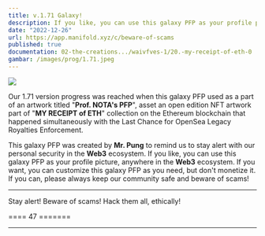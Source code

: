 ```yaml
---
title: v.1.71 Galaxy!
description: If you like, you can use this galaxy PFP as your profile picture, anywhere in the Web3 ecosystem. If you want, you can customize this galaxy PFP as you need, but don't monetize it.
date: "2022-12-26"
url: https://app.manifold.xyz/c/beware-of-scams
published: true
documentation: 02-the-creations.../waivfves-1/20.-my-receipt-of-eth-0
gambar: /images/prog/1.71.jpeg
---
```


[![](/images/prog/1.71.jpeg)](/images/prog/1.71.jpeg)

Our 1.71 version progress was reached when this galaxy PFP used as a part of an artwork titled "**Prof. NOTA's PFP**", asset an open edition NFT artwork part of "**MY RECEIPT of ETH**" collection on the Ethereum blockchain that happened simultaneously with the Last Chance for OpenSea Legacy Royalties Enforcement.

This galaxy PFP was created by **Mr. Pung** to remind us to stay alert with our personal security in the **Web3** ecosystem. If you like, you can use this galaxy PFP as your profile picture, anywhere in the **Web3** ecosystem. If you want, you can customize this galaxy PFP as you need, but don't monetize it. If you can, please always keep our community safe and beware of scams!

---

Stay alert! Beware of scams! Hack them all, ethically!

==== 47 =======

---
